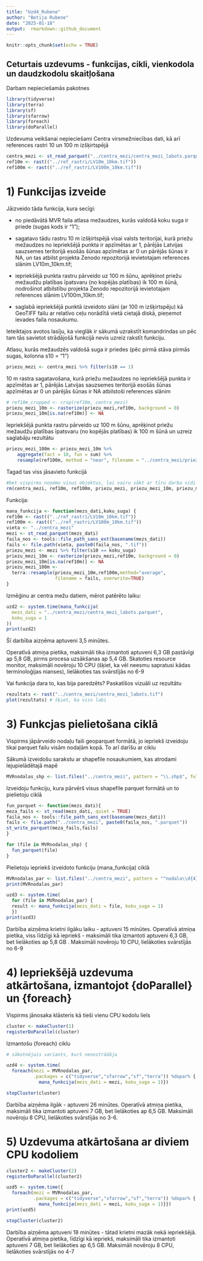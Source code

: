 ```yaml
---
title: "Uzd4_Rubene"
author: "Betija Rubene"
date: "2025-01-18"
output:  rmarkdown::github_document
---
```


```r
knitr::opts_chunk$set(echo = TRUE)
```

## Ceturtais uzdevums - funkcijas, cikli, vienkodola un daudzkodolu skaitļošana

Darbam nepieciešamās pakotnes

```r
library(tidyverse)
library(terra)
library(sf)
library(sfarrow)
library(foreach)
library(doParallel)
```

Uzdevuma veikšanai nepieciešami Centra virsmežniecības dati, kā arī references rastri 10 un 100 m izšķirtspējā

```r
centra_mezi <- st_read_parquet("../centra_mezi/centra_mezi_labots.parquet")
ref10m <- rast(("../ref_rastri/LV10m_10km.tif"))
ref100m <- rast(("../ref_rastri/LV100m_10km.tif"))
```

# 1) Funkcijas izveide

Jāizveido tāda funkcija, kura secīgi:

 - no piedāvātā MVR faila atlasa mežaudzes, kurās valdošā koku suga ir priede (sugas kods ir “1”);

 - sagatavo tādu rastru 10 m izšķirtspējā visai valsts teritorijai, kurā priežu mežaudzes no iepriekšējā punkta ir apzīmētas ar 1, pārējās Latvijas sauzsemes teritorijā esošās šūnas apzīmētas ar 0 un pārējās šūnas ir NA, un tas atbilst projekta Zenodo repozitorijā ievietotajam references slānim LV10m_10km.tif;

 - iepriekšējā punkta rastru pārveido uz 100 m šūnu, aprēķinot priežu mežaudžu platības īpatsvaru (no kopējās platības) ik 100 m šūnā, nodrošinot atbilstību projekta Zenodo repozitorijā ievietotajam references slānim LV100m_10km.tif;

 - saglabā iepriekšējā punktā izveidoto slāni (ar 100 m izšķirtspēju) kā GeoTIFF failu ar relatīvo ceļu norādītā vietā cietajā diskā, pieņemot ievades faila nosaukumu.
 
 
Ieteiktajos avotos lasīju, ka vieglāk ir sākumā uzrakstīt komandrindas un pēc tam tās savietot strādājošā funkcijā nevis uzreiz rakstīt funkciju.

Atlasu, kurās mežaudzēs valdošā suga ir priedes (pēc pirmā stāva pirmās sugas, kolonna s10 = "1")

```r
priezu_mezi <- centra_mezi %>% filter(s10 == 1)
```

10 m rastra sagatavošana, kurā priežu mežaudzes no iepriekšējā punkta ir apzīmētas ar 1, pārējās Latvijas sauzsemes teritorijā esošās šūnas apzīmētas ar 0 un pārējās šūnas ir NA atbilstoši references slānim

```r
# ref10m_cropped <- crop(ref10m, centra_mezi)
priezu_mezi_10m <- rasterize(priezu_mezi,ref10m, background = 0)
priezu_mezi_10m[is.na(ref10m)] <- NA
```

Iepriekšējā punkta rastru pārveido uz 100 m šūnu, aprēķinot priežu mežaudžu platības īpatsvaru (no kopējās platības) ik 100 m šūnā un uzreiz saglabāju rezultātu
 
```r
priezu_mezi_100m <- priezu_mezi_10m %>%
    aggregate(fact = 10, fun = sum) %>%
    resample(ref100m, method = "near", filename = "../centra_mezi/priezu_mezi_100m.tif", overwrite = TRUE)
```
 
Tagad tas viss jāsavieto funkcijā

```r
#bet vispirms noņemu visus objektus, lai vairu sākt ar tīru darba vidi
rm(centra_mezi, ref10m, ref100m, priezu_mezi, priezu_mezi_10m, priezu_mezi_100m) 
```
 
Funkcija:
 
```r
mana_funkcija <- function(mezs_dati,koku_suga) {
ref10m <- rast(("../ref_rastri/LV10m_10km.tif"))
ref100m <- rast(("../ref_rastri/LV100m_10km.tif"))
vieta <- "../centra_mezi"
mezi <- st_read_parquet(mezs_dati)
faila_nos <- tools::file_path_sans_ext(basename(mezs_dati))
fails <- file.path(vieta, paste0(faila_nos, ".tif"))
priezu_mezi <- mezi %>% filter(s10 == koku_suga)
priezu_mezi_10m <- rasterize(priezu_mezi,ref10m, background = 0)
priezu_mezi_10m[is.na(ref10m)] <- NA
priezu_mezi_100m <-
  terra::resample(priezu_mezi_10m,ref100m,method="average",
                  filename = fails, overwrite=TRUE)
}
```

Izmēģinu ar centra mežu datiem, mērot patērēto laiku:

```r

uzd2 <- system.time(mana_funkcija(
  mezs_dati = "../centra_mezi/centra_mezi_labots.parquet",
  koku_suga = 1
))
print(uzd2)
```

Šī darbība aizņēma aptuveni 3,5 minūtes.

Operatīvā atmiņa pietika, maksimāli tika izmantoti aptuveni 6,3 GB pastāvīgi ap 5,8 GB, pirms procesa uzsākšanas ap 5,4 GB. Skatoties resource monitor, maksimāli novēroju 10 CPU (šķiet, ka vēl neesmu sapratusi kādas terminoloģijas nianses), lielākoties tas svārstījās no 6-9

Vai funkcija dara to, kas bija paredzēts? Paskatīšos vizuāli uz rezultātu

```r
rezultats <- rast("../centra_mezi/centra_mezi_labots.tif")
plot(rezultats) # šķiet, ka viss labi
```

# 3) Funkcjas pielietošana ciklā 

Vispirms jāpārveido nodaļu faili geoparquet formātā, jo iepriekš izveidoju tikai parquet failu visām nodaļām kopā. To arī darīšu ar ciklu

Sākumā izveidošu sarakstu ar shapefile nosaukumiem, kas atrodami lejupielādētajā mapē

```r
MVRnodalas_shp <- list.files("../centra_mezi", pattern = "\\.shp$", full.names = TRUE)
```

Izveidoju funkciju, kura pārvērš visus shapefile parquet formātā un to pielietoju ciklā

```r
fun_parquet <- function(mezs_dati){
meza_fails <- st_read(mezs_dati, quiet = TRUE)
faila_nos <- tools::file_path_sans_ext(basename(mezs_dati))
fails <- file.path("../centra_mezi", paste0(faila_nos, ".parquet"))
st_write_parquet(meza_fails,fails)
}

for (file in MVRnodalas_shp) {
  fun_parquet(file)
}
```

Pielietoju iepriekš izveidoto funkciju (mana_funkcija) ciklā

```r
MVRnodalas_par <- list.files("../centra_mezi", pattern = "^nodala\\d{4}\\.parquet$", full.names = TRUE)
print(MVRnodalas_par)

uzd3 <- system.time(
  for (file in MVRnodalas_par) {
  result <- mana_funkcija(mezs_dati = file, koku_suga = 1)
  })
print(uzd3)
```

Darbība aizņēma krietni ilgāku laiku - aptuveni 15 minūtes. Operatīvā atmiņa pietika, viss līdzīgi kā iepriekš - maksimāli tika izmantoti aptuveni 6,3 GB, bet lielākoties ap 5,8 GB . Maksimāli novēroju 10 CPU, lielākoties svārstījās no 6-9

# 4) Iepriekšējā uzdevuma atkārtošana, izmantojot {doParallel} un {foreach}

Vispirms jānosaka klāsteris kā tieši vienu CPU kodolu liels

```r
cluster <- makeCluster(1)
registerDoParallel(cluster)
```

Izmantošu {foreach} ciklu

```r
# sākotnējais variants, kurš nenostrādāja

uzd4 <- system.time(
  foreach(mezi = MVRnodalas_par, 
          .packages = c("tidyverse","sfarrow","sf","terra")) %dopar% {
            mana_funkcija(mezs_dati = mezi, koku_suga = 1)})

stopCluster(cluster)

```

Darbība aizņēma ilgāk - aptuveni 26 minūtes. Operatīvā atmiņa pietika, maksimāli tika izmantoti aptuveni 7 GB, bet lielākoties ap 6,5 GB. Maksimāli novēroju 8 CPU, lielākoties svārstījās no 3-6.

# 5) Uzdevuma atkārtošana ar diviem CPU kodoliem 

```r
cluster2 <- makeCluster(2)
registerDoParallel(cluster2)

uzd5 <- system.time({
  foreach(mezi = MVRnodalas_par, 
          .packages = c("tidyverse","sfarrow","sf","terra")) %dopar% {
            mana_funkcija(mezs_dati = mezi, koku_suga = 1)}})
print(uzd5)

stopCluster(cluster2)
```

Darbība aizņēma aptuveni 18 minūtes - tātad krietni mazāk nekā iepriekšējā. Operatīvā atmiņa pietika, līdzīgi kā iepriekš, maksimāli tika izmantoti aptuveni 7 GB, bet lielākoties ap 6,5 GB. Maksimāli novēroju 8 CPU, lielākoties svārstījās no 4-7
